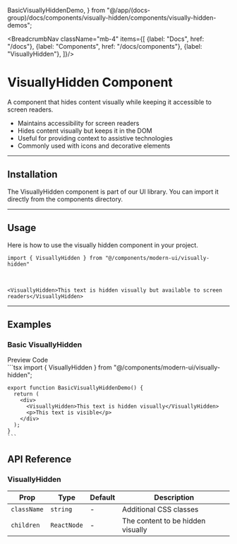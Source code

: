   BasicVisuallyHiddenDemo,
} from "@/app/(docs-group)/docs/components/visually-hidden/components/visually-hidden-demos";

<BreadcrumbNav className="mb-4" items={[
  {label: "Docs", href: "/docs"},
  {label: "Components", href: "/docs/components"},
  {label: "VisuallyHidden"},
]}/>

<PreviewVisuallyHidden/>

# VisuallyHidden Component

A component that hides content visually while keeping it accessible to screen readers.

- Maintains accessibility for screen readers
- Hides content visually but keeps it in the DOM
- Useful for providing context to assistive technologies
- Commonly used with icons and decorative elements

---

## Installation

The VisuallyHidden component is part of our UI library. You can import it directly from the components directory.

<VisuallyHiddenInstallation/>

---

## Usage

Here is how to use the visually hidden component in your project.

```tsx
import { VisuallyHidden } from "@/components/modern-ui/visually-hidden"
```

<br/>

```tsx
<VisuallyHidden>This text is hidden visually but available to screen readers</VisuallyHidden>
```

---

## Examples

### Basic VisuallyHidden

<Tabs defaultValue="preview">
  <TabsList>
    <TabsTrigger value="preview">Preview</TabsTrigger>
    <TabsTrigger value="code">Code</TabsTrigger>
  </TabsList>
  <TabsContent value="preview" className="p-6 border rounded-md mt-2 relative min-h-[150px]">
    <div className="absolute inset-0 bg-[radial-gradient(#80808080_1px,transparent_1px)] [background-size:16px_16px] opacity-50 "></div>
    <div className="flex justify-center items-center h-full z-10 relative min-h-[150px]">
      <BasicVisuallyHiddenDemo />
    </div>
  </TabsContent>
  <TabsContent value="code">
    ```tsx
    import { VisuallyHidden } from "@/components/modern-ui/visually-hidden";

    export function BasicVisuallyHiddenDemo() {
      return (
        <div>
          <VisuallyHidden>This text is hidden visually</VisuallyHidden>
          <p>This text is visible</p>
        </div>
      );
    }
    ```
  </TabsContent>
</Tabs>

## API Reference

### VisuallyHidden

| Prop | Type | Default | Description |
|------|------|---------|-------------|
| `className` | `string` | - | Additional CSS classes |
| `children` | `ReactNode` | - | The content to be hidden visually | 
